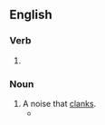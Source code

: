 ==English==

===Verb===
{{head|en|present participle}}

# {{present participle of|clank|lang=en|nocat=1}}

===Noun===
{{en-noun}}

# A noise that [[clank]]s.
#* {{quote-journal|author=Daniel Taylor|title=Lucas Moura double for Spurs deepens gloom at Manchester United|work={{w|The Guardian}} (London)|date=28 August 2018|url=https://www.theguardian.com/football/2018/aug/27/manchester-united-tottenham-hotspur-premier-league-match-report
|passage=Smalling’s challenge was weak and, when Lucas buried his shot, the night air was filled with the '''clanking''' of thousands of red plastic seats being emptied. }}